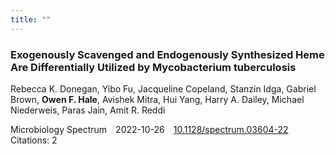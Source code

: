 ```yaml
---
title: ""
---
```

### Exogenously Scavenged and Endogenously Synthesized Heme Are Differentially Utilized by Mycobacterium tuberculosis
Rebecca K. Donegan, Yibo Fu, Jacqueline Copeland, Stanzin Idga, Gabriel Brown, **Owen F. Hale**, Avishek Mitra, Hui Yang, Harry A. Dailey, Michael Niederweis, Paras Jain, Amit R. Reddi

Microbiology Spectrum&emsp;2022-10-26&emsp;[10.1128/spectrum.03604-22](http://dx.doi.org/10.1128/spectrum.03604-22)&emsp;Citations: 2

